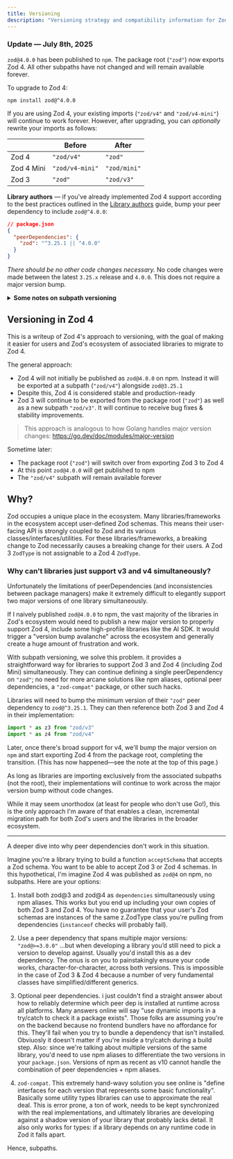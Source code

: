 ```yaml
---
title: Versioning
description: "Versioning strategy and compatibility information for Zod 4"
---
```





### **Update — July 8th, 2025**

`zod@4.0.0` has been published to `npm`. The package root (`"zod"`) now exports Zod 4. All other subpaths have not changed and will remain available forever.

To upgrade to Zod 4:

```
npm install zod@^4.0.0
```

If you are using Zod 4, your existing imports (`"zod/v4"` and `"zod/v4-mini"`) will continue to work forever. However, after upgrading, you can *optionally* rewrite your imports as follows:


|                | Before   | After     |
|----------------|-----------------|-------------|
| Zod 4          | `"zod/v4"`      | `"zod"`     |
| Zod 4 Mini     | `"zod/v4-mini"` | `"zod/mini"`|
| Zod 3          | `"zod"`         | `"zod/v3"`  |


**Library authors** — if you've already implemented Zod 4 support according to the best practices outlined in the [Library authors](/library-authors) guide, bump your peer dependency to include `zod@^4.0.0`:

```json
// package.json
{
  "peerDependencies": {
    "zod": "^3.25.1 || ^4.0.0"
  }
}
```

*There should be no other code changes necessary.* No code changes were made between the latest `3.25.x` release and `4.0.0`. This does not require a major version bump.

<details>
<summary><strong>Some notes on subpath versioning</strong></summary>

Ultimately, the subpath versioning scheme was a necessary evil to force the ecosystem to upgrade in a non-breaking way. If I'd published `zod@4.0.0` out of the gate, most libraries would have naively bumped their peer dependencies, forcing a "version bump avalanche" across the ecosystem.

As it stands, there is now [broad support](https://x.com/colinhacks/status/1932323805705482339) for Zod 4 across the ecosystem. No migration process is totally painless, but it seems like the "version avalanche" I'd feared didn't happen. By and large, libraries have been able to support Zod 3 and Zod 4 simultaneously: Hono, LangChain, React Hook Form, etc. Several ecosystem maintainers reached out to me specifically to indicate how convenient it was to incrementally add support for Zod 4 (something that would typically require a major version bump). Long story short: this approach worked great! Few other libraries are subject to the same constraints as Zod, but I strongly encourage other libraries with large associated ecosystems to consider a similar approach.
</details>

## Versioning in Zod 4

This is a writeup of Zod 4's approach to versioning, with the goal of making it easier for users and Zod's ecosystem of associated libraries to migrate to Zod 4.

The general approach:

- Zod 4 will not initially be published as `zod@4.0.0` on npm. Instead it will be exported at a subpath (`"zod/v4"`) alongside `zod@3.25.1` 
- Despite this, Zod 4 is considered stable and production-ready
- Zod 3 will continue to be exported from the package root (`"zod"`) as well as a new subpath `"zod/v3"`. It will continue to receive bug fixes & stability improvements.
 
> This approach is analogous to how Golang handles major version changes: https://go.dev/doc/modules/major-version

Sometime later:

- The package root (`"zod"`) will switch over from exporting Zod 3 to Zod 4
- At this point `zod@4.0.0` will get published to npm
- The `"zod/v4"` subpath will remain available forever

## Why? 

Zod occupies a unique place in the ecosystem. Many libraries/frameworks in the ecosystem accept user-defined Zod schemas. This means their user-facing API is strongly coupled to Zod and its various classes/interfaces/utilities. For these libraries/frameworks, a breaking change to Zod necessarily causes a breaking change for their users. A Zod 3 `ZodType` is not assignable to a Zod 4 `ZodType`.


### Why can't libraries just support v3 and v4 simultaneously? 

Unfortunately the limitations of peerDependencies (and inconsistencies between package managers) make it extremely difficult to elegantly support two major versions of one library simultaneously.

If I naively published `zod@4.0.0` to npm, the vast majority of the libraries in Zod's ecosystem would need to publish a new major version to properly support Zod 4, include some high-profile libraries like the AI SDK. It would trigger a "version bump avalanche" across the ecosystem and generally create a huge amount of frustration and work. 
  
With subpath versioning, we solve this problem. it provides a straightforward way for libraries to support Zod 3 and Zod 4 (including Zod Mini) simultaneously. They can continue defining a single peerDependency on `"zod"`; no need for more arcane solutions like npm aliases, optional peer dependencies, a `"zod-compat"` package, or other such hacks.

Libraries will need to bump the minimum version of their `"zod"` peer dependency to `zod@^3.25.1`. They can then reference both Zod 3 and Zod 4 in their implementation:

  ```ts 
  import * as z3 from "zod/v3"
  import * as z4 from "zod/v4"
  ```

Later, once there's broad support for v4, we'll bump the major version on `npm` and start exporting Zod 4 from the package root, completing the transition. (This has now happened—see the note at the top of this page.)

As long as libraries are importing exclusively from the associated subpaths (not the root), their implementations will continue to work across the major version bump without code changes.

While it may seem unorthodox (at least for people who don't use Go!), this is the only approach I'm aware of that enables a clean, incremental migration path for both Zod's users and the libraries in the broader ecosystem.

---

A deeper dive into why peer dependencies don't work in this situation.

Imagine you're a library trying to build a function `acceptSchema` that accepts a Zod schema. You want to be able to accept Zod 3 or Zod 4 schemas.  In this hypothetical, I'm imagine Zod 4 was published as `zod@4` on npm, no subpaths. Here are your options:

1. Install both zod@3 and zod@4 as `dependencies` simultaneously using npm aliases. This works but you end up including your own copies of both Zod 3 and Zod 4. You have no guarantee that your user's Zod schemas are instances of the same z.ZodType class you're pulling from dependencies (`instanceof` checks will probably fail). 

2. Use a peer dependency that spans multiple major versions:  `"zod@>=3.0.0"` …but when developing a library you’d still need to pick a version to develop against. Usually you'd install this as a dev dependency. The onus is on you to painstakingly ensure your code works, character-for-character,  across both versions. This is impossible in the case of Zod 3 & Zod 4 because a number of very fundamental classes have simplified/different generics.

3. Optional peer dependencies. i just couldn't find a straight answer about how to reliably determine which peer dep is installed at runtime across all platforms. Many answers online will say "use dynamic imports in a try/catch to check it a package exists". Those folks are assuming you're on the backend because no frontend bundlers have no affordance for this. They'll fail when you try to bundle a dependency that isn't installed. Obviuosly it doesn't matter if you're inside a try/catch during a build step. Also: since we're talking about multiple versions of the same library, you'd need to use npm aliases to differentiate the two versions in your `package.json`. Versions of npm as recent as v10 cannot handle the combination of peer dependencies + npm aliases.

4. `zod-compat`. This extremely hand-wavy solution you see online is "define interfaces for each version that represents some basic functionality". Basically some utility types libraries can use to approximate the real deal. This is error prone, a ton of work, needs to be kept synchronized with the real implementations, and ultimately libraries are developing against a shadow version of your library that probably lacks detail. It also only works for types: if a library depends on any runtime code in Zod it falls apart.

Hence, subpaths.

